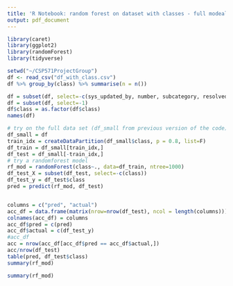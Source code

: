 ```yaml
---
title: 'R Notebook: random forest on dataset with classes - full modeal'
output: pdf_document
---
```


```r
library(caret)
library(ggplot2)
library(randomForest)
library(tidyverse)
```

```r
setwd("~/CSP571ProjectGroup")
df <- read_csv("df_with_class.csv")
df %>% group_by(class) %>% summarise(n = n())
```

```r
df = subset(df, select=-c(sys_updated_by, number, subcategory, resolved_updated_diff))
df = subset(df, select=-1)
df$class = as.factor(df$class)
names(df)
```

```r
# try on the full data set (df_small from previous version of the code)
df_small = df
train_idx = createDataPartition(df_small$class, p = 0.8, list=F)
df_train = df_small[train_idx,]
df_test = df_small[-train_idx,]
# try a randomforest model
rf_mod = randomForest(class~., data=df_train, ntree=1000)
df_test_X = subset(df_test, select=-c(class))
df_test_y = df_test$class
pred = predict(rf_mod, df_test)


columns = c("pred", "actual")
acc_df = data.frame(matrix(nrow=nrow(df_test), ncol = length(columns)))
colnames(acc_df) = columns
acc_df$pred = c(pred)
acc_df$actual = c(df_test_y)
#acc_df
acc = nrow(acc_df[acc_df$pred == acc_df$actual,])
acc/nrow(df_test)
table(pred, df_test$class)
summary(rf_mod)
```



```r
summary(rf_mod)
```


